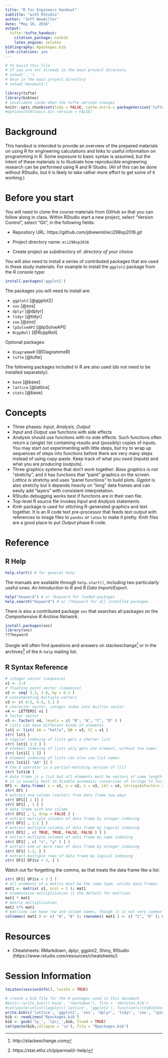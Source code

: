 ```yaml
---
title: "R for Engineers Handout"
subtitle: "with RStudio"
author: "Jeff Newmiller"
date: "May 16, 2016"
output:
  tufte::tufte_handout:
    citation_package: natbib
    latex_engine: xelatex
bibliography: Rpackages.bib
link-citations: yes
---
```


```r

# To build this file
# If you are not already in the main project directory
# setwd('..')
# Once in the main project directory
# setwd('Handout1')

library(tufte)
library(bibtex)
# invalidate cache when the tufte version changes
knitr::opts_chunk$set(tidy = FALSE, cache.extra = packageVersion('tufte'))
#options(htmltools.dir.version = FALSE)
```

# Background

This handout is intended to provide an overview of the prepared materials on using R for engineering calculations and links to useful information on programming in R. Some exposure to basic syntax is assumed, but the intent of these materials is to illustrate how reproducible engineering research can be performed using R and R-Studio. (All of this can be done without RStudio, but it is likely to take rather more effort to get some of it working.)

# Before you start

You will need to clone the course materials from GitHub so that you can follow along in class. Within RStudio start a new project, select "Version Control", select "Git", in the following fields:

* Repository URL: https://github.com/jdnewmil/eci298sp2016.git

* Project directory name: `eci298sp2016`

* Create project as subdirectory of: *directory of your choice*

You will also need to install a series of contributed packages that are used in these study materials. For example to install the `ggplot2` package from the R console type:

```r
install.packages('ggplot2')
```

The packages you will need to install are:

* `ggplot2` [@ggplot2] 
* `sos` [@sos] 
* `dplyr` [@dplyr]
* `tidyr` [@tidyr]
* `zoo` [@zoo]
* `lpSolveAPI` [@lpSolveAPI]
* `RcppRoll` [@RcppRoll]

Optional packages:

* `DiagrammeR` [@DiagrammeR]
* `tufte` [@tufte]

The following packages included in R are also used (do not need to be installed separately):

* `base` [@base]
* `lattice` [@lattice]
* `stats` [@base]




# Concepts

* Three phases: *Input*, *Analysis*, *Output*
* *Input* and *Output* use functions with side effects
* *Analysis* should use functions with no side effects. Such functions often return a (single) list containing results and (possibly) copies of inputs. You may start out experimenting with little steps, but try to wrap up sequences of steps into functions before there are very many steps instead of using copy-paste. Keep track of what you *need* (inputs) and what you are *producing* (outputs).
* Three graphics systems that don't work together: *Base graphics* is not "stretchy", and it has functions that "paint" graphics on the screen. *Lattice* is stretchy and uses "panel functions" to build plots. *Ggplot* is also stretchy but it depends heavily on "long" data frames and can easily add "layers" with consistent interpretation.
* RStudio debugging works best if functions are in their own file.
* Top-level R source file invokes *Input* and *Analysis* statements
* *Knitr* package is used for stitching R-generated graphics and text together. It is an R code text pre-processor that feeds text output with references to image files to `pandoc` or `latex` to make it pretty. *Knitr* files are a good place to put *Output* phase R code.

# Reference

## R Help

```r
help.start() # for general help
```

The manuals are available through `help.start()`, including two particularly useful ones: *An Introduction to R* and *R Data Import/Export*.

```r
help("keyword") # or ?keyword for loaded packages
help.search("keyword") # or ??keyword for all installed packages
```

There is also a contributed package `sos` that searches all packages on the *Comprehensive R Archive Network*.

```r
install.packages(sos)
library(sos)
???keyword
```

Google will often find questions and answers on stackexchange^[http://stackexchange.com] or in the archives^[https://stat.ethz.ch/pipermail/r-help/] of the `R-help` mailing list.

## R Syntax Reference

```r
# integer vector (sequence)
v1 <- 1:4
# floating point vector (sequence)
v2 <- seq( 3.3, 3.6, by = 0.1 )
# concatenating multiple vectors
v3 <- c( 4:5, 4.5, 5.1 )
# character vector, integer index into builtin vector 
v4 <- LETTERS[ v1 ]
# factor vector
v5 <- factor( v4, levels = c( "B", "A", "C", "D" ) ) 
# lists can have different kinds of elements
lst1 <- list( AA = "hello", BB = v3, CC = v1 ) 
str( lst1 )
# regular indexing of lists gets a shorter list
str( lst1[ 1:2 ] ) 
# element indexing of lists only gets one element, without the name!
str( lst1[[ 1 ]] )
# element indexing of lists can also use list names
str( lst1[[ "AA" ]] )
# the $ operator is a partial-matching version of [[]]
str( lst1$A )
# data frame is a list but all elements must be vectors of same length
# it is usually best to disable automatic conversion of strings to factors
DF1 <- data.frame( x = v1, y = v2, z = v3, Lbl = v4, stringsAsFactors = FALSE )
str( DF1 )
# extract one column (vector) from data frame two ways
str( DF1[[ 1 ]] )
str( DF1[ , 1 ] )
# data frame with one column
str( DF1[ , 1, drop = FALSE ] )
# extract multiple columns of data frame by integer indexing
str( DF1[ , 1:2 ] )
# extract multiple columns of data frame by logical indexing
str( DF1[ , c( TRUE, TRUE, FALSE, FALSE ) ] )
# extract multiple columns of data frame by name indexing
str( DF1[ , c( "x", "y" ) ] )
# extract one or more rows of data frame by integer indexing
str( DF1[ 1:2, ] )
# extract multiple rows of data frame by logical indexing
str( DF1[ DF1$x < 3, ] )
```

Watch out for forgetting the comma, as that treats the data frame like a list:

```r
str( DF1[ DF1$x < 3 ] )
# all elements of a matrix must be the same type, unlike data frames
mat1 <- matrix( v1, ncol = 2 ); mat1
# elementwise multiplication is the default for matrices
mat1 * mat1
# matrix multiplication
mat1 %*% mat1
# matrices can have row and column names, though it is not very common
colnames( mat1 ) <- c( "A", "B" ); rownames( mat1 ) <- c( "C", "D" ); mat1
```


# Resources

* Cheatsheets: RMarkdown, dplyr, ggplot2, Shiny, RStudio
(https://www.rstudio.com/resources/cheatsheets/)

# Session Information

```r
toLatex(sessionInfo(), locale = TRUE)
```


```r
# create a bib file for the R packages used in this document
#knitr::write_bib(c('base', 'rmarkdown'), file = 'skeleton.bib')
#cat(paste(unlist(lapply(c('lattice', 'ggplot2'), function(x){toBibtex(citation(x))})),collapse = "\n"), file = 'skeleton.bib')
write.bib(c('lattice', 'ggplot2', 'sos', 'dplyr', 'tidyr', 'zoo', 'lpSolveAPI', 'RcppRoll', 'DiagrammeR', 'tufte', 'base'))
bib <- readLines('Rpackages.bib')
bib <- gsub('lp_', 'lp\\_',bib, fixed = TRUE)
cat(paste(bib,collapse = '\n'), file = "Rpackages.bib")
```


